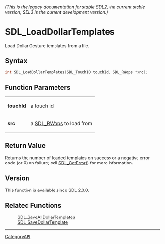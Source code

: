 ====== (This is the legacy documentation for stable SDL2, the current stable version; SDL3 is the current development version.) ======
= SDL_LoadDollarTemplates =

Load Dollar Gesture templates from a file.

== Syntax ==

<syntaxhighlight lang='c'>
int SDL_LoadDollarTemplates(SDL_TouchID touchId, SDL_RWops *src);
</syntaxhighlight>

== Function Parameters ==

{|
|'''touchId'''
|a touch id
|-
|'''src'''
|a [[SDL_RWops]] to load from
|}

== Return Value ==

Returns the number of loaded templates on success or a negative error code
(or 0) on failure; call [[SDL_GetError]]() for more information.

== Version ==

This function is available since SDL 2.0.0.

== Related Functions ==

:[[SDL_SaveAllDollarTemplates]]
:[[SDL_SaveDollarTemplate]]

----
[[CategoryAPI]]


